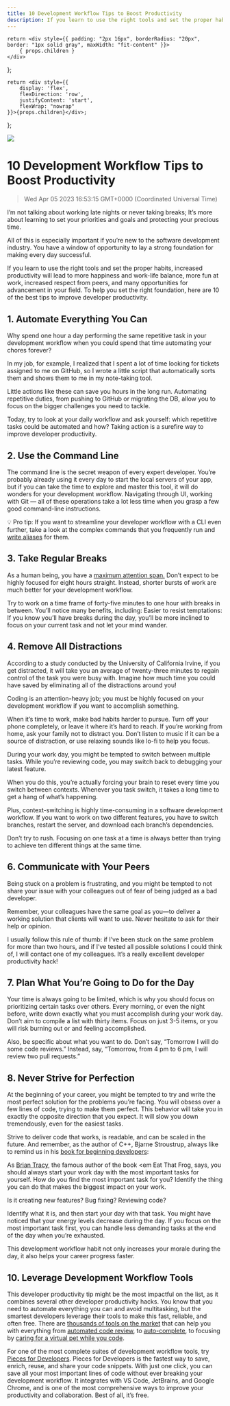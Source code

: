 ```yaml
---
title: 10 Development Workflow Tips to Boost Productivity
description: If you learn to use the right tools and set the proper habits, increased productivity will lead to more happiness and worklife balance, more fun at work, increased respect from peers, and many opportunities for advancement in your field.
---
```


    return <div style={{ padding: "2px 16px", borderRadius: "20px", border: "1px solid gray", maxWidth: "fit-content" }}>
        { props.children }
    </div>
};

    return <div style={{
        display: 'flex',
        flexDirection: 'row',
        justifyContent: 'start',
        flexWrap: "nowrap"
    }}>{props.children}</div>;

};

<link rel="canonical" href="https://code.pieces.app/blog/development-workflow-tips" />

![](https://uploads-ssl.webflow.com/6143afec68f555387049efb3/62f2c25813f471374fc18012_nine%20pro%20tips.jpg)

# 10 Development Workflow Tips to Boost Productivity
> Wed Apr 05 2023 16:53:15 GMT+0000 (Coordinated Universal Time)

I’m not talking about working late nights or never taking breaks; It’s more about learning to set your priorities and goals and protecting your precious time.

All of this is especially important if you’re new to the software development industry. You have a window of opportunity to lay a strong foundation for making every day successful.

If you learn to use the right tools and set the proper habits, increased productivity will lead to more happiness and work-life balance, more fun at work, increased respect from peers, and many opportunities for advancement in your field.
To help you set the right foundation, here are 10 of the best tips to improve developer productivity.

## 1. Automate Everything You Can
Why spend one hour a day performing the same repetitive task in your development workflow when you could spend that time automating your chores forever?

In my job, for example, I realized that I spent a lot of time looking for tickets assigned to me on GitHub, so I wrote a little script that automatically sorts them and shows them to me in my note-taking tool.

Little actions like these can save you hours in the long run. Automating repetitive duties, from pushing to GitHub or migrating the DB, allow you to focus on the bigger challenges you need to tackle.

Today, try to look at your daily workflow and ask yourself: which repetitive tasks could be automated and how? Taking action is a surefire way to improve developer productivity.

## 2. Use the Command Line
The command line is the secret weapon of every expert developer. You’re probably already using it every day to start the local servers of your app, but if you can take the time to explore and master this tool, it will do wonders for your development workflow.
Navigating through UI, working with Git — all of these operations take a lot less time when you grasp a few good command-line instructions.

💡 Pro tip: If you want to streamline your developer workflow with a CLI even further, take a look at the complex commands that you frequently run and <a href="https://jonsuh.com/blog/bash-command-line-shortcuts/" target="_blank">write aliases</a> for them.

## 3. Take Regular Breaks
As a human being, you have a <a href="https://en.wikipedia.org/wiki/Attention_span" target="_blank">maximum attention span.</a> Don’t expect to be highly focused for eight hours straight. Instead, shorter bursts of work are much better for your development workflow.

Try to work on a time frame of forty-five minutes to one hour with breaks in between. You’ll notice many benefits, including:
Easier to resist temptations: If you know you’ll have breaks during the day, you’ll be more inclined to focus on your current task and not let your mind wander.

## 4. Remove All Distractions
According to a study conducted by the University of California Irvine, if you get distracted, it will take you an average of twenty-three minutes to regain control of the task you were busy with. Imagine how much time you could have saved by eliminating all of the distractions around you!

Coding is an attention-heavy job; you must be highly focused on your development workflow if you want to accomplish something.

When it’s time to work, make bad habits harder to pursue. Turn off your phone completely, or leave it where it’s hard to reach. If you’re working from home, ask your family not to distract you.
Don’t listen to music if it can be a source of distraction, or use relaxing sounds like lo-fi to help you focus.

During your work day, you might be tempted to switch between multiple tasks. While you’re reviewing code, you may switch back to debugging your latest feature.

When you do this, you’re actually forcing your brain to reset every time you switch between contexts. Whenever you task switch, it takes a long time to get a hang of what’s happening.

Plus, context-switching is highly time-consuming in a software development workflow. If you want to work on two different features, you have to switch branches, restart the server, and download each branch’s dependencies.

Don’t try to rush. Focusing on one task at a time is always better than trying to achieve ten different things at the same time.

## 6. Communicate with Your Peers
Being stuck on a problem is frustrating, and you might be tempted to not share your issue with your colleagues out of fear of being judged as a bad developer.

Remember, your colleagues have the same goal as you—to deliver a working solution that clients will want to use. Never hesitate to ask for their help or opinion.

I usually follow this rule of thumb: if I’ve been stuck on the same problem for more than two hours, and if I’ve tested all possible solutions I could think of, I will contact one of my colleagues. It’s a really excellent developer productivity hack!

## 7. Plan What You’re Going to Do for the Day
Your time is always going to be limited, which is why you should focus on prioritizing certain tasks over others.
Every morning, or even the night before, write down exactly what you must accomplish during your work day. Don’t aim to compile a list with thirty items. Focus on just 3-5 items, or you will risk burning out or and feeling accomplished.

Also, be specific about what you want to do. Don’t say, “Tomorrow I will do some code reviews.” Instead, say, “Tomorrow, from 4 pm to 6 pm, I will review two pull requests.”

## 8. Never Strive for Perfection
At the beginning of your career, you might be tempted to try and write the most perfect solution for the problems you’re facing. You will obsess over a few lines of code, trying to make them perfect.
This behavior will take you in exactly the opposite direction that you expect. It will slow you down tremendously, even for the easiest tasks.

Strive to deliver code that works, is readable, and can be scaled in the future. And remember, as the author of C++, Bjarne Stroustrup, always like to remind us in his <a href="https://www.stroustrup.com/programming.html" target="_blank">book for beginning developers</a>:

As <a href="https://www.briantracy.com/blog/time-management/the-truth-about-frogs/" target="_blank">Brian Tracy</a>, the famous author of the book <em Eat That Frog, says, you should always start your work day with the most important tasks for yourself.
How do you find the most important task for you? Identify the thing you can do that makes the biggest impact on your work.

Is it creating new features? Bug fixing? Reviewing code?

Identify what it is, and then start your day with that task.
You might have noticed that your energy levels decrease during the day. If you focus on the most important task first, you can handle less demanding tasks at the end of the day when you’re exhausted.

This development workflow habit not only increases your morale during the day, it also helps your career progress faster.

## 10. Leverage Development Workflow Tools
This developer productivity tip might be the most impactful on the list, as it combines several other developer productivity hacks. You know that you need to automate everything you can and avoid multitasking, but the smartest developers leverage their tools to make this fast, reliable, and often free. 
There are <a href="https://code.pieces.app/blog/best-developer-productivity-tools" target="_blank">thousands of tools on the market</a> that can help you with everything from <a href="https://snyk.io/product/" target="_blank">automated code review</a>, to <a href="https://github.com/features/copilot" target="_blank">auto-complete</a>, to focusing by <a href="https://marketplace.visualstudio.com/items?itemName=tonybaloney.vscode-pets" target="_blank">caring for a virtual pet while you code</a>.

For one of the most complete suites of development workflow tools, try <a href="https://code.pieces.app/install" target="_blank">Pieces for Developers</a>. Pieces for Developers is the fastest way to save, enrich, reuse, and share your code snippets. With just one click, you can save all your most important lines of code without ever breaking your development workflow. It integrates with VS Code, JetBrains, and Google Chrome, and is one of the most comprehensive ways to improve your productivity and collaboration. Best of all, it’s free.
